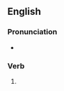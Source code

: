 ==English==

===Pronunciation===
* {{rhymes|æpt|lang=en}}

===Verb===
{{head|en|verb form}}

# {{en-past of|zap}}